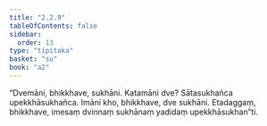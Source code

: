 ```yaml
---
title: "2.2.9"
tableOfContents: false
sidebar:
  order: 13
type: "tipitaka"
basket: "su"
book: "a2"
---
```



<DynamicBreadcrumb />

<Division number="73" book="a2">

<Paragraph number="153" book="a2">
“Dvemāni, bhikkhave, sukhāni. Katamāni dve? Sātasukhañca upekkhāsukhañca. Imāni kho, bhikkhave, dve sukhāni. Etadaggaṃ, bhikkhave, imesaṃ dvinnaṃ sukhānaṃ yadidaṃ upekkhāsukhan”ti.
</Paragraph>
</Division>